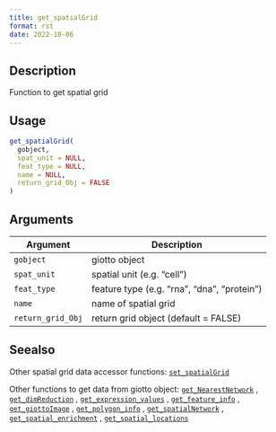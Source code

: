 ```yaml
--- 
title: get_spatialGrid 
format: rst 
date: 2022-10-06 
--- 
```


## Description

Function to get spatial grid


## Usage

```r
get_spatialGrid(
  gobject,
  spat_unit = NULL,
  feat_type = NULL,
  name = NULL,
  return_grid_Obj = FALSE
)
```


## Arguments

Argument      |Description
------------- |----------------
`gobject`     |     giotto object
`spat_unit`     |     spatial unit (e.g. "cell")
`feat_type`     |     feature type (e.g. "rna", "dna", "protein")
`name`     |     name of spatial grid
`return_grid_Obj`     |     return grid object (default = FALSE)


## Seealso

Other spatial grid data accessor functions:
 [`set_spatialGrid`](#setspatialgrid) 
 
 Other functions to get data from giotto object:
 [`get_NearestNetwork`](#getnearestnetwork) ,
 [`get_dimReduction`](#getdimreduction) ,
 [`get_expression_values`](#getexpressionvalues) ,
 [`get_feature_info`](#getfeatureinfo) ,
 [`get_giottoImage`](#getgiottoimage) ,
 [`get_polygon_info`](#getpolygoninfo) ,
 [`get_spatialNetwork`](#getspatialnetwork) ,
 [`get_spatial_enrichment`](#getspatialenrichment) ,
 [`get_spatial_locations`](#getspatiallocations)



